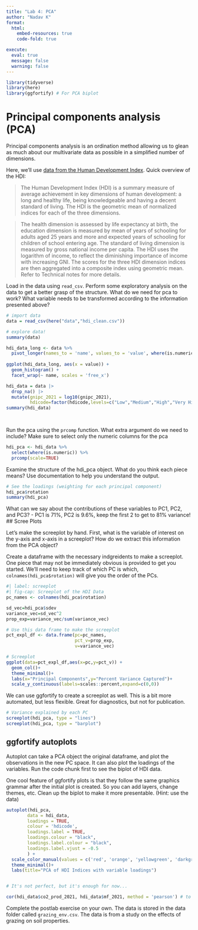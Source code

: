```yaml
---
title: "Lab 4: PCA"
author: "Nadav K"
format: 
  html:
    embed-resources: true
    code-fold: true

execute:
  eval: true
  message: false
  warning: false
---
```


```r

library(tidyverse)
library(here)
library(ggfortify) # For PCA biplot

```

# Principal components analysis (PCA)

Principal components analysis is an ordination method allowing us to glean as much about our multivariate data as possible in a simplified number of dimensions.

Here, we'll use [data from the Human Development Index](https://hdr.undp.org/data-center). Quick overview of the HDI:

> The Human Development Index (HDI) is a summary measure of average achievement in key dimensions of human development: a long and healthy life, being knowledgeable and having a decent standard of living. The HDI is the geometric mean of normalized indices for each of the three dimensions.


> The health dimension is assessed by life expectancy at birth, the education dimension is measured by mean of years of schooling for adults aged 25 years and more and expected years of schooling for children of school entering age. The standard of living dimension is measured by gross national income per capita. The HDI uses the logarithm of income, to reflect the diminishing importance of income with increasing GNI. The scores for the three HDI dimension indices are then aggregated into a composite index using geometric mean. Refer to Technical notes for more details.

Load in the data using `read_csv`. Perform some exploratory analysis on the data to get a better grasp of the structure. What do we need for pca to work? What variable needs to be transformed according to the information presented above?

```r
# import data
data = read_csv(here("data","hdi_clean.csv"))

# explore data!
summary(data)

hdi_data_long <- data %>%
  pivot_longer(names_to = 'name', values_to = 'value', where(is.numeric))
  
ggplot(hdi_data_long, aes(x = value)) +
  geom_histogram() +
  facet_wrap(~ name, scales = 'free_x')

hdi_data = data |>
  drop_na() |>
  mutate(gnipc_2021 = log10(gnipc_2021),
         hdicode=factor(hdicode,levels=c("Low","Medium","High","Very High")))
summary(hdi_data)

  
```

Run the pca using the `prcomp` function. What extra argument do we need to include? Make sure to select only the numeric columns for the pca

```r
hdi_pca <- hdi_data %>% 
  select(where(is.numeric)) %>%
  prcomp(scale=TRUE)
```

Examine the structure of the hdi_pca object. What do you think each piece means? Use documentation to help you understand the output.

```r
# See the loadings (weighting for each principal component)
hdi_pca$rotation
summary(hdi_pca)
```

What can we say about the contributions of these variables to PC1, PC2, and PC3? - PC1 is 71%, PC2 is 9.6%, keep the first 2 to get to 81% variance! \## Scree Plots

Let's make the screeplot by hand. First, what is the variable of interest on the y-axis and x-axis in a screeplot? How do we extract this information from the PCA object?

Create a dataframe with the necessary indgreidents to make a screeplot. One piece that may not be immediately obvious is provided to get you started. We'll need to keep track of which PC is which, `colnames(hdi_pca$rotation)` will give you the order of the PCs.

```r
#| label: screeplot
#| fig-cap: Screeplot of the HDI Data
pc_names <- colnames(hdi_pca$rotation)

sd_vec=hdi_pca$sdev
variance_vec=sd_vec^2
prop_exp=variance_vec/sum(variance_vec)

# Use this data frame to make the screeplot
pct_expl_df <- data.frame(pc=pc_names,
                          pct_v=prop_exp,
                          v=variance_vec)

# Screeplot
ggplot(data=pct_expl_df,aes(x=pc,y=pct_v)) +
  geom_col()+
  theme_minimal()+
  labs(x="Principal Components",y="Percent Variance Captured")+
  scale_y_continuous(labels=scales::percent,expand=c(0,0))
```

We can use ggfortify to create a screeplot as well. This is a bit more automated, but less flexible. Great for diagnostics, but not for publication.

```r
# Variance explained by each PC
screeplot(hdi_pca, type = "lines")
screeplot(hdi_pca, type = "barplot")
```

## ggfortify autoplots

Autoplot can take a PCA object the original dataframe, and plot the observations in the new PC space. It can also plot the loadings of the variables. Run the code chunk first to see the biplot of HDI data.

One cool feature of ggfortify plots is that they follow the same graphics grammar after the initial plot is created. So you can add layers, change themes, etc. Clean up the biplot to make it more presentable. (Hint: use the data)

```r

autoplot(hdi_pca,
     	data = hdi_data,
     	loadings = TRUE,
     	colour = 'hdicode',
     	loadings.label = TRUE,
     	loadings.colour = "black",
     	loadings.label.colour = "black",
     	loadings.label.vjust = -0.5
     	) +
  scale_color_manual(values = c('red', 'orange', 'yellowgreen', 'darkgreen')) +
  theme_minimal()+
  labs(title="PCA of HDI Indices with variable loadings")


# It's not perfect, but it's enough for now...
```
```r
cor(hdi_data$co2_prod_2021, hdi_data$mf_2021, method = 'pearson') # to determine specific correlations between variables


```


Complete the postlab exercise on your own. The data is stored in the data folder called `grazing_env.csv`. The data is from a study on the effects of grazing on soil properties.
